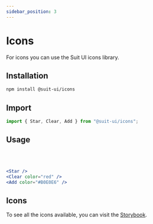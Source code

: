 ```yaml
---
sidebar_position: 3
---
```



# Icons

For icons you can use the Suit UI icons library.

## Installation

```bash
npm install @suit-ui/icons
```

## Import

```jsx
import { Star, Clear, Add } from "@suit-ui/icons";
```

## Usage

<Star />
<Clear color="red" />
<Add color="#B0E0E6" />

<br />
<br />

```jsx
<Star />
<Clear color="red" />
<Add color="#B0E0E6" />
```

## Icons

To see all the icons available, you can visit the [Storybook](https://lemontechsa.github.io/suit-icons/).
